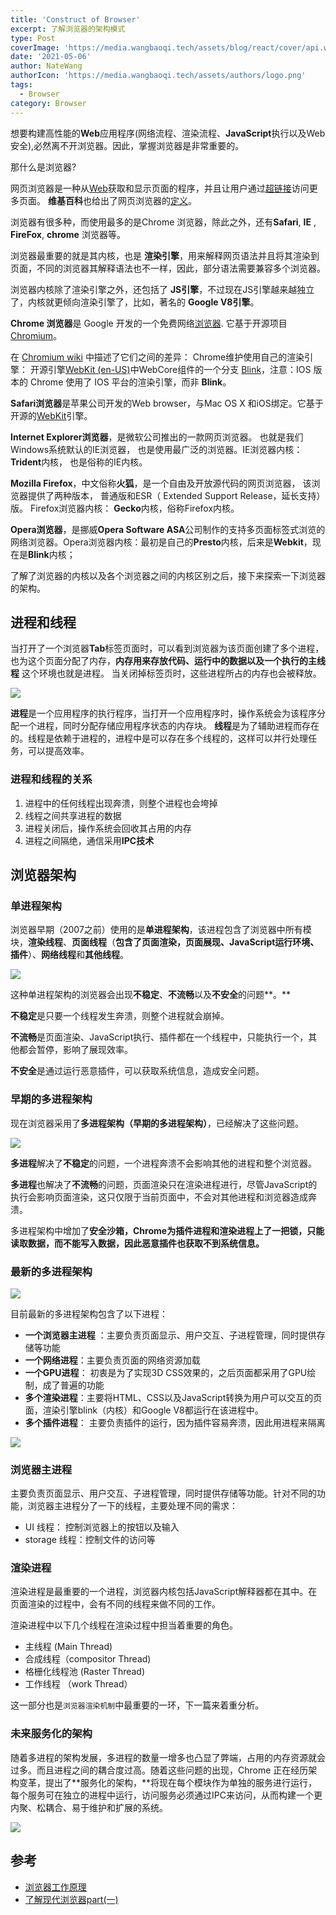```yaml
---
title: 'Construct of Browser'
excerpt: 了解浏览器的架构模式
type: Post
coverImage: 'https://media.wangbaoqi.tech/assets/blog/react/cover/api.webp'
date: '2021-05-06'
author: NateWang
authorIcon: 'https://media.wangbaoqi.tech/assets/authors/logo.png'
tags:
  - Browser
category: Browser
---
```


想要构建高性能的**Web**应用程序(网络流程、渲染流程、**JavaScript**执行以及Web安全),必然离不开浏览器。因此，掌握浏览器是非常重要的。


<Note>

那什么是浏览器?

网页浏览器是一种从[Web](https://developer.mozilla.org/zh-CN/docs/Glossary/World_Wide_Web)获取和显示页面的程序，并且让用户通过[超链接](https://developer.mozilla.org/zh-CN/docs/Glossary/Hyperlink)访问更多页面。
**维基百科**也给出了网页浏览器的[定义](https://zh.wikipedia.org/wiki/%E7%BD%91%E9%A1%B5%E6%B5%8F%E8%A7%88%E5%99%A8)。

浏览器有很多种，而使用最多的是Chrome 浏览器，除此之外，还有**Safari**, **IE** , **FireFox**, **chrome** 浏览器等。

浏览器最重要的就是其内核，也是 **渲染引擎**，用来解释网页语法并且将其渲染到页面，不同的浏览器其解释语法也不一样，因此，部分语法需要兼容多个浏览器。

浏览器内核除了渲染引擎之外，还包括了 **JS引擎**，不过现在JS引擎越来越独立了，内核就更倾向渲染引擎了，比如，著名的 **Google V8引擎**。

</Note>

**Chrome 浏览器**是 Google 开发的一个免费网络[浏览器](https://developer.mozilla.org/zh-CN/docs/Glossary/Browser). 它基于开源项目 [Chromium](https://www.chromium.org)。

在 [Chromium wiki](https://code.google.com/p/chromium/wiki/ChromiumBrowserVsGoogleChrome) 中描述了它们之间的差异： Chrome维护使用自己的渲染引擎： 开源引擎[WebKit (en-US)](https://developer.mozilla.org/en-US/docs/Glossary/WebKit)中WebCore组件的一个分支 [Blink](https://developer.mozilla.org/zh-CN/docs/Glossary/Blink)，注意：IOS 版本的 Chrome 使用了 IOS 平台的渲染引擎，而非 **Blink**。

**Safari浏览器**是苹果公司开发的Web browser，与Mac OS X 和iOS绑定。它基于开源的[WebKit](https://www.webkit.org)引擎。

**Internet Explorer浏览器**，是微软公司推出的一款网页浏览器。 也就是我们Windows系统默认的IE浏览器， 也是使用最广泛的浏览器。IE浏览器内核： **Trident**内核， 也是俗称的IE内核。

**Mozilla Firefox**，中文俗称**火狐**，是一个自由及开放源代码的网页浏览器， 该浏览器提供了两种版本， 普通版和ESR（ Extended Support Release，延长支持）版。 Firefox浏览器内核： **Gecko**内核，俗称Firefox内核。

**Opera浏览器**，是挪威**Opera Software ASA**公司制作的支持多页面标签式浏览的网络浏览器。Opera浏览器内核：最初是自己的**Presto**内核，后来是**Webkit**，现在是**Blink**内核；

了解了浏览器的内核以及各个浏览器之间的内核区别之后，接下来探索一下浏览器的架构。


## 进程和线程

当打开了一个浏览器**Tab**标签页面时，可以看到浏览器为该页面创建了多个进程，也为这个页面分配了内存，**内存用来存放代码、运行中的数据以及一个执行的主线程** 这个环境也就是进程。 当关闭掉标签页时，这些进程所占的内存也会被释放。

![](https://media.wangbaoqi.tech/assets/blog/browser/browser-m.webp)

**进程**是一个应用程序的执行程序，当打开一个应用程序时，操作系统会为该程序分配一个进程，同时分配存储应用程序状态的内存块。
**线程**是为了辅助进程而存在的。线程是依赖于进程的，进程中是可以存在多个线程的，这样可以并行处理任务，可以提高效率。

### 进程和线程的关系

1. 进程中的任何线程出现奔溃，则整个进程也会垮掉
2. 线程之间共享进程的数据
3. 进程关闭后，操作系统会回收其占用的内存
4. 进程之间隔绝，通信采用**IPC技术**

## 浏览器架构

### 单进程架构

浏览器早期（2007之前）使用的是**单进程架构**，该进程包含了浏览器中所有模块，**渲染线程**、**页面线程**（**包含了页面渲染，页面展现、JavaScript运行环境、插件**）、**网络线程**和**其他线程**。

![](https://media.wangbaoqi.tech/assets/blog/browser/browser-e.webp)

这种单进程架构的浏览器会出现**不稳定**、**不流畅**以及**不安全**的问题**。**

**不稳定**是只要一个线程发生奔溃，则整个进程就会崩掉。

**不流畅**是页面渲染、JavaScript执行、插件都在一个线程中，只能执行一个，其他都会暂停，影响了展现效率。

**不安全**是通过运行恶意插件，可以获取系统信息，造成安全问题。

### **早期的多进程架构**

现在浏览器采用了**多进程架构（早期的多进程架构）**，已经解决了这些问题。

![](https://media.wangbaoqi.tech/assets/blog/browser/browser-n.webp)

**多进程**解决了**不稳定**的问题，一个进程奔溃不会影响其他的进程和整个浏览器。

**多进程**也解决了**不流畅**的问题，页面渲染只在渲染进程进行，尽管JavaScript的执行会影响页面渲染，这只仅限于当前页面中，不会对其他进程和浏览器造成奔溃。

多进程架构中增加了**安全沙箱，Chrome为插件进程和渲染进程上了一把锁，只能读取数据，而不能写入数据，**因此恶意插件也获取不到系统信息**。**

### 最新的多进程架构

![](https://media.wangbaoqi.tech/assets/blog/browser/browser-p.webp)

目前最新的多进程架构包含了以下进程：

* **一个浏览器主进程** ：主要负责页面显示、用户交互、子进程管理，同时提供存储等功能
* **一个网络进程**：主要负责页面的网络资源加载
* **一个GPU进程**： 初衷是为了实现3D CSS效果的，之后页面都采用了GPU绘制，成了普遍的功能
* **多个渲染进程**：主要将HTML、CSS以及JavaScript转换为用户可以交互的页面，渲染引擎blink（内核）和Google V8都运行在该进程中。
* **多个插件进程**： 主要负责插件的运行，因为插件容易奔溃，因此用进程来隔离

![](https://media.wangbaoqi.tech/assets/blog/browser/browserui.webp)

### 浏览器主进程

主要负责页面显示、用户交互、子进程管理，同时提供存储等功能。针对不同的功能，浏览器主进程分了一下的线程，主要处理不同的需求：

* UI 线程： 控制浏览器上的按钮以及输入
* storage 线程：控制文件的访问等

### 渲染进程

渲染进程是最重要的一个进程，浏览器内核包括JavaScript解释器都在其中。在页面渲染的过程中，会有不同的线程来做不同的工作。

渲染进程中以下几个线程在渲染过程中担当着重要的角色。

* 主线程 (Main Thread)
* 合成线程（compositor Thread)
* 格栅化线程池 (Raster Thread)
* 工作线程 （work Thread）

这一部分也是`浏览器渲染机制`中最重要的一环，下一篇来着重分析。

### 未来服务化的架构

随着多进程的架构发展，多进程的数量一增多也凸显了弊端，占用的内存资源就会过多。而且进程之间的耦合度过高。随着这些问题的出现，Chrome 正在经历架构变革，提出了**服务化的架构，**将现在每个模块作为单独的服务进行运行，每个服务可在独立的进程中运行，访问服务必须通过IPC来访问，从而构建一个更内聚、松耦合、易于维护和扩展的系统。

![](https://media.wangbaoqi.tech/assets/blog/browser/browser-s.webp)

## 参考

* [浏览器工作原理](https://time.geekbang.org/column/article/116588)
* [了解现代浏览器part(一)](https://developers.google.com/web/updates/2018/09/inside-browser-part1)